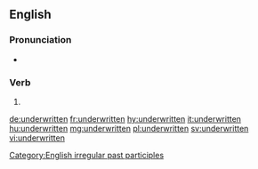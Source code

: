 ==English==

===Pronunciation===
* {{IPA|/ʌn.dɚˈɹɪt.en/|lang=en}}

===Verb===
{{head|en|past participle}}

# {{past participle of|underwrite|lang=en}}

[[Category:English irregular past participles]]

[[de:underwritten]]
[[fr:underwritten]]
[[hy:underwritten]]
[[it:underwritten]]
[[hu:underwritten]]
[[mg:underwritten]]
[[pl:underwritten]]
[[sv:underwritten]]
[[vi:underwritten]]
